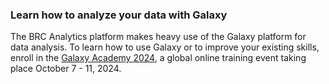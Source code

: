 ### Learn how to analyze your data with Galaxy

The BRC Analytics platform makes heavy use of the Galaxy platform for data analysis. To learn how to use Galaxy or to improve your existing skills, enroll in the [Galaxy Academy 2024](https://training.galaxyproject.org/training-material/events/galaxy-academy-2024.html), a global online training event taking place October 7 - 11, 2024.

<CardActions>
  <Link
    label="Learn More"
    url="https://training.galaxyproject.org/training-material/events/galaxy-academy-2024.html"
  />
  <Link
    label="Register"
    url="https://docs.google.com/forms/d/e/1FAIpQLScFRyDB45TQuMDjUJwQ7lu8kX4YanSoA7P_aqEBRC0PbXKOlw/viewform"
  />
</CardActions>
